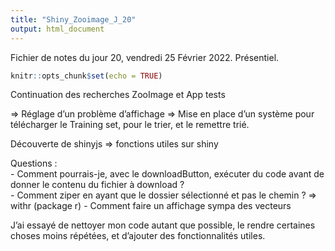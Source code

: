 ```yaml
---
title: "Shiny_Zooimage_J_20"
output: html_document
---
```


Fichier de notes du jour 20, vendredi 25 Février 2022.    Présentiel.

```r
knitr::opts_chunk$set(echo = TRUE)
```

Continuation des recherches ZooImage et App tests

=> Réglage d'un problème d'affichage
=> Mise en place d'un système pour télécharger le Training set, pour le trier, et le remettre trié.


Découverte de shinyjs => fonctions utiles sur shiny


Questions : \
  - Comment pourrais-je, avec le downloadButton, exécuter du code avant de donner le contenu du fichier à download ? \
  - Comment ziper en ayant que le dossier sélectionné et pas le chemin ? => withr (package r)
  - Comment faire un affichage sympa des vecteurs \


J'ai essayé de nettoyer mon code autant que possible, le rendre certaines choses moins répétées, et d'ajouter des fonctionnalités utiles.